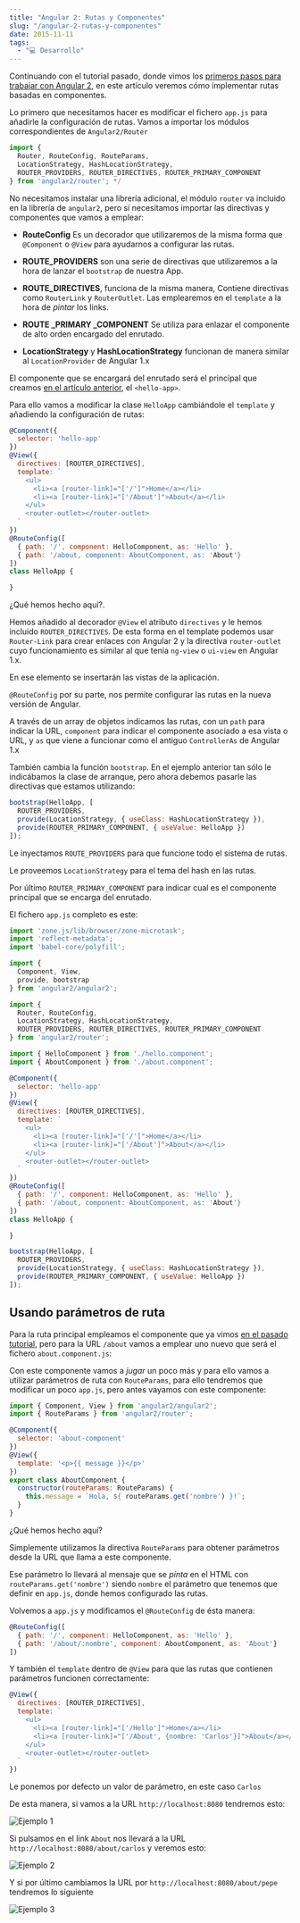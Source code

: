 ```yaml
---
title: "Angular 2: Rutas y Componentes"
slug: "/angular-2-rutas-y-componentes"
date: 2015-11-11
tags:
  - "💻 Desarrollo"
---
```

Continuando con el tutorial pasado, donde vimos los [primeros pasos para trabajar con Angular 2](/angular-2-primeros-pasos/), en este artículo  veremos cómo implementar rutas basadas en componentes.

Lo primero que necesitamos hacer es modificar el fichero `app.js` para añadirle la configuración de rutas. Vamos a importar los módulos correspondientes de `Angular2/Router`

```javascript
import {
  Router, RouteConfig, RouteParams,
  LocationStrategy, HashLocationStrategy,
  ROUTER_PROVIDERS, ROUTER_DIRECTIVES, ROUTER_PRIMARY_COMPONENT
} from 'angular2/router'; */
```

No necesitamos instalar una librería adicional, el módulo `router` va incluido en la librería de `angular2`, pero si necesitamos importar las directivas y componentes que vamos a emplear:

* **RouteConfig** Es un decorador que utilizaremos de la misma forma que `@Component` o `@View` para ayudarnos a configurar las rutas.

* **ROUTE_PROVIDERS** son una serie de directivas que utilizaremos a la hora de lanzar el `bootstrap` de nuestra App.

* **ROUTE_DIRECTIVES**, funciona de la misma manera, Contiene directivas como `RouterLink` y `RouterOutlet`. Las emplearemos en el `template` a la hora de *pintar* los links. 

* **ROUTE _PRIMARY _COMPONENT** Se utiliza para enlazar el componente de alto orden encargado del enrutado.

* **LocationStrategy** y **HashLocationStrategy** funcionan de manera similar al `LocationProvider` de Angular 1.x

El componente que se encargará del enrutado será el principal que creamos [en el artículo anterior](/angular-2-primeros-pasos/), el `<hello-app>`.

Para ello vamos a modificar la clase `HelloApp` cambiándole el `template` y añadiendo la configuración de rutas:

```javascript
@Component({
  selector: 'hello-app'
})
@View({
  directives: [ROUTER_DIRECTIVES],
  template: `
    <ul>
      <li><a [router-link]="['/']">Home</a></li>
      <li><a [router-link]="['/About']">About</a></li>
    </ul>
    <router-outlet></router-outlet>
  `
})
@RouteConfig([
  { path: '/', component: HelloComponent, as: 'Hello' },
  { path: '/about, component: AboutComponent, as: 'About'}
])
class HelloApp {

}
```

¿Qué hemos hecho aquí?. 

Hemos añadido al decorador `@View` el atributo `directives` y le hemos incluido `ROUTER_DIRECTIVES`. De esta forma en el template podemos usar `Router-Link` para crear enlaces con Angular 2 y la directiva `router-outlet` cuyo funcionamiento es similar al que tenía `ng-view` o `ui-view` en Angular 1.x. 

En ese elemento se insertarán las vistas de la aplicación.

`@RouteConfig` por su parte, nos permite configurar las rutas en la nueva versión de Angular. 

A través de un array de objetos indicamos las rutas, con un `path` para indicar la URL, `component` para indicar el componente asociado a esa vista o URL, y `as` que viene a funcionar como el antiguo `ControllerAs` de Angular 1.x

También cambia la función `bootstrap`. En el ejemplo anterior tan sólo le indicábamos la clase de arranque, pero ahora debemos pasarle las directivas que estamos utilizando:

```javascript
bootstrap(HelloApp, [
  ROUTER_PROVIDERS,
  provide(LocationStrategy, { useClass: HashLocationStrategy }),
  provide(ROUTER_PRIMARY_COMPONENT, { useValue: HelloApp })
]);
```

Le inyectamos `ROUTE_PROVIDERS` para que funcione todo el sistema de rutas. 

Le proveemos `LocationStrategy` para el tema del hash en las rutas. 

Por último `ROUTER_PRIMARY_COMPONENT` para indicar cual es el componente principal que se encarga del enrutado.

El fichero `app.js` completo es este:

```javascript
import 'zone.js/lib/browser/zone-microtask';
import 'reflect-metadata';
import 'babel-core/polyfill';

import {
  Component, View,
  provide, bootstrap
} from 'angular2/angular2';

import {
  Router, RouteConfig,
  LocationStrategy, HashLocationStrategy,
  ROUTER_PROVIDERS, ROUTER_DIRECTIVES, ROUTER_PRIMARY_COMPONENT
} from 'angular2/router';

import { HelloComponent } from './hello.component';
import { AboutComponent } from './about.component';

@Component({
  selector: 'hello-app'
})
@View({
  directives: [ROUTER_DIRECTIVES],
  template: `
    <ul>
      <li><a [router-link]="['/']">Home</a></li>
      <li><a [router-link]="['/About']">About</a></li>
    </ul>
    <router-outlet></router-outlet>
  `
})
@RouteConfig([
  { path: '/', component: HelloComponent, as: 'Hello' },
  { path: '/about, component: AboutComponent, as: 'About'}
])
class HelloApp {

}

bootstrap(HelloApp, [
  ROUTER_PROVIDERS,
  provide(LocationStrategy, { useClass: HashLocationStrategy }),
  provide(ROUTER_PRIMARY_COMPONENT, { useValue: HelloApp })
]);
```

## Usando parámetros de ruta

Para la ruta principal empleamos el componente que ya vimos [en el pasado tutorial](/angular-2-primeros-pasos/), pero para la URL `/about` vamos a emplear uno nuevo que será el fichero `about.component.js`:

Con este componente vamos a *jugar* un poco más y para ello vamos a utilizar parámetros de ruta con `RouteParams`, para ello tendremos que modificar un poco `app.js`, pero antes vayamos con este componente:

```javascript
import { Component, View } from 'angular2/angular2';
import { RouteParams } from 'angular2/router';

@Component({
  selector: 'about-component'
})
@View({
  template: '<p>{{ message }}</p>'
})
export class AboutComponent {
  constructor(routeParams: RouteParams) {
    this.message = `Hola, ${ routeParams.get('nombre') }!`;
  }
}
```

¿Qué hemos hecho aquí? 

Simplemente utilizamos la directiva `RouteParams` para obtener parámetros desde la URL que llama a este componente. 

Ese parámetro lo llevará al mensaje que se *pinta* en el HTML con `routeParams.get('nombre')` siendo `nombre` el parámetro que tenemos que definir en `app.js`, donde hemos configurado las rutas.

Volvemos a `app.js` y modificamos el `@RouteConfig` de ésta manera:

```javascript
@RouteConfig([
  { path: '/', component: HelloComponent, as: 'Hello' },
  { path: '/about/:nombre', component: AboutComponent, as: 'About'}
])
```

Y también el `template` dentro de `@View` para que las rutas que contienen parámetros funcionen correctamente:

```javascript
@View({
  directives: [ROUTER_DIRECTIVES],
  template: `
    <ul>
      <li><a [router-link]="['/Hello']">Home</a></li>
      <li><a [router-link]="['/About', {nombre: 'Carlos'}]">About</a></li>
    </ul>
    <router-outlet></router-outlet>
  `
})
```

Le ponemos por defecto un valor de parámetro, en este caso `Carlos`

De esta manera, si vamos a la URL `http://localhost:8080` tendremos esto:

![Ejemplo 1](./angular2-router-ejemplo-1.png)

Si pulsamos en el link `About` nos llevará a la URL `http://localhost:8080/about/carlos` y veremos esto:

![Ejemplo 2](./angular2-router-ejemplo-2.png)

Y si por último cambiamos la URL por `http://localhost:8080/about/pepe` tendremos lo siguiente

![Ejemplo 3](./angular2-router-ejemplo-3.png)


